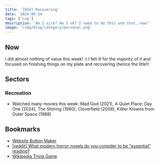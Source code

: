 ```yaml
---
title: '[W34] Recovering'
date: '2024-08-24'
tags: ['Log']
description: 'Am I sick? Am I ok? I need to do this and that, now!'
image: '/img/blog/category/personal.png'
---
```


## Now

I did almost nothing of value this week! :) I felt ill for the majority of it and focused on finishing things on my plate and recovering (hence the title!)

## Sectors

### Recreation

- Watched many movies this week: Mad God (2021), A Quiet Place: Day One (2024), The Shining (1980), Cloverfield (2008), Killler Klowns from Outer Space (1988)

## Bookmarks

- [Website Button Maker](https://hekate2.github.io/buttonmaker/)
- [[reddit] What modern horror novels do you consider to be "essential" reading? ](https://old.reddit.com/r/horrorlit/comments/1dittr0/what_modern_horror_novels_do_you_consider_to_be/)
- [Wikipedia Trivia Game](https://wikitrivia.tomjwatson.com/?utm_source=substack&utm_medium=email)
